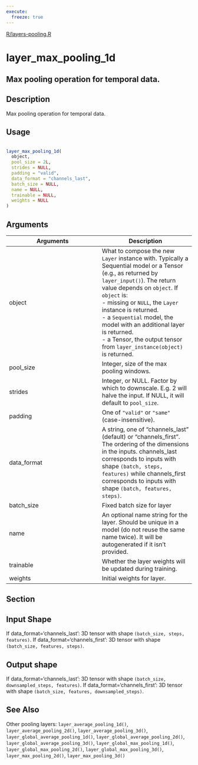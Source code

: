 ```yaml
---
execute:
  freeze: true
---
```


[R/layers-pooling.R](https://github.com/rstudio/keras//blob/main/R/layers-pooling.R#L27) 

# layer_max_pooling_1d

## Max pooling operation for temporal data.

## Description
 Max pooling operation for temporal data. 


## Usage
```r
 
layer_max_pooling_1d( 
  object, 
  pool_size = 2L, 
  strides = NULL, 
  padding = "valid", 
  data_format = "channels_last", 
  batch_size = NULL, 
  name = NULL, 
  trainable = NULL, 
  weights = NULL 
) 
```

## Arguments
|Arguments|Description|
|---|---|
| object | What to compose the new `Layer` instance with. Typically a Sequential model or a Tensor (e.g., as returned by `layer_input()`). The return value depends on `object`. If `object` is:  <br>- missing or `NULL`, the `Layer` instance is returned. <br>- a `Sequential` model, the model with an additional layer is returned. <br>- a Tensor, the output tensor from `layer_instance(object)` is returned.  |
| pool_size | Integer, size of the max pooling windows. |
| strides | Integer, or NULL. Factor by which to downscale. E.g. 2 will halve the input. If NULL, it will default to `pool_size`. |
| padding | One of `"valid"` or `"same"` (case-insensitive). |
| data_format | A string, one of "channels_last" (default) or "channels_first". The ordering of the dimensions in the inputs. channels_last corresponds to inputs with shape `(batch, steps, features)` while channels_first corresponds to inputs with shape `(batch, features, steps)`. |
| batch_size | Fixed batch size for layer |
| name | An optional name string for the layer. Should be unique in a model (do not reuse the same name twice). It will be autogenerated if it isn't provided. |
| trainable | Whether the layer weights will be updated during training. |
| weights | Initial weights for layer. |


## Section

## Input Shape

  If data_format='channels_last': 3D tensor with shape `(batch_size, steps, features)`. If data_format='channels_first': 3D tensor with shape `(batch_size, features, steps)`. 

## Output shape

  If data_format='channels_last': 3D tensor with shape `(batch_size, downsampled_steps, features)`. If data_format='channels_first': 3D tensor with shape `(batch_size, features, downsampled_steps)`. 




## See Also
 Other pooling layers:  `layer_average_pooling_1d()`, `layer_average_pooling_2d()`, `layer_average_pooling_3d()`, `layer_global_average_pooling_1d()`, `layer_global_average_pooling_2d()`, `layer_global_average_pooling_3d()`, `layer_global_max_pooling_1d()`, `layer_global_max_pooling_2d()`, `layer_global_max_pooling_3d()`, `layer_max_pooling_2d()`, `layer_max_pooling_3d()` 

